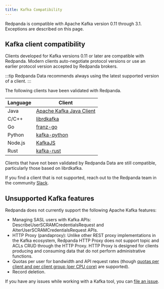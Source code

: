 ```yaml
---
title: Kafka Compatibility
---
```


<head>
    <meta name="title" content="Kafka Compatibility | Redpanda Docs"/>
    <meta name="description" content="Kafka clients, version 0.11 or later, are compatible with Redpanda. Validations and exceptions are listed in this compatibility guide."/>
    <link rel="canonical" href="https://docs.redpanda.com/docs/develop/kafka-clients/" />
</head>

Redpanda is compatible with Apache Kafka version 0.11 through 3.1. Exceptions are described on this page.

## Kafka client compatibility

Clients developed for Kafka versions 0.11 or later are compatible with Redpanda. Modern clients auto-negotiate protocol versions or use an earlier protocol version accepted by Redpanda brokers.

:::tip
Redpanda Data recommends always using the latest supported version of a client.
:::

The following clients have been validated with Redpanda.

| Language | Client |
| -------- | ------ |
| Java     | [Apache Kafka Java Client](https://github.com/apache/kafka) |
| C/C++    | [librdkafka](https://github.com/edenhill/librdkafka) |
| Go       | [franz-go](https://github.com/twmb/franz-go) |
| Python   | [kafka-python](https://pypi.org/project/kafka-python) |
| Node.js  | [KafkaJS](https://kafka.js.org) |
| Rust     | [kafka-rust](https://github.com/kafka-rust/kafka-rust) |

Clients that have not been validated by Redpanda Data are still compatible, particularly those based on librdkafka.

If you find a client that is not
supported, reach out to the Redpanda team in the community <a href="https://redpanda.com/slack">Slack</a>.

## Unsupported Kafka features

Redpanda does not currently support the following Apache Kafka features:

* Managing SASL users with Kafka APIs: DescribeUserSCRAMCredentialsRequest and AlterUserSCRAMCredentialsRequest APIs.
* HTTP Proxy (pandaproxy): Unlike other REST proxy implementations in the Kafka ecosystem, Redpanda HTTP Proxy does not support topic and ACLs CRUD through the HTTP Proxy. HTTP Proxy is designed for clients producing and consuming data that do not perform administrative functions.
* Quotas per user for bandwidth and API request rates (though [quotas per client and per client group (per CPU core)](../../manage/cluster-maintenance/manage-throughput#client-throughput-limits) are supported).
* Record deletion.

If you have any issues while working with a Kafka tool, you can [file an issue](https://github.com/redpanda-data/redpanda/issues/new).
